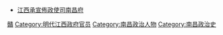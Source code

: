 *[[江西承宣佈政使司|江西承宣佈政使司]][[南昌府|南昌府]]
[[Category:明朝知府|贛]]
[[Category:明代江西政府官员|Category:明代江西政府官员]]
[[Category:南昌政治人物|Category:南昌政治人物]]
[[Category:南昌政治史|Category:南昌政治史]]